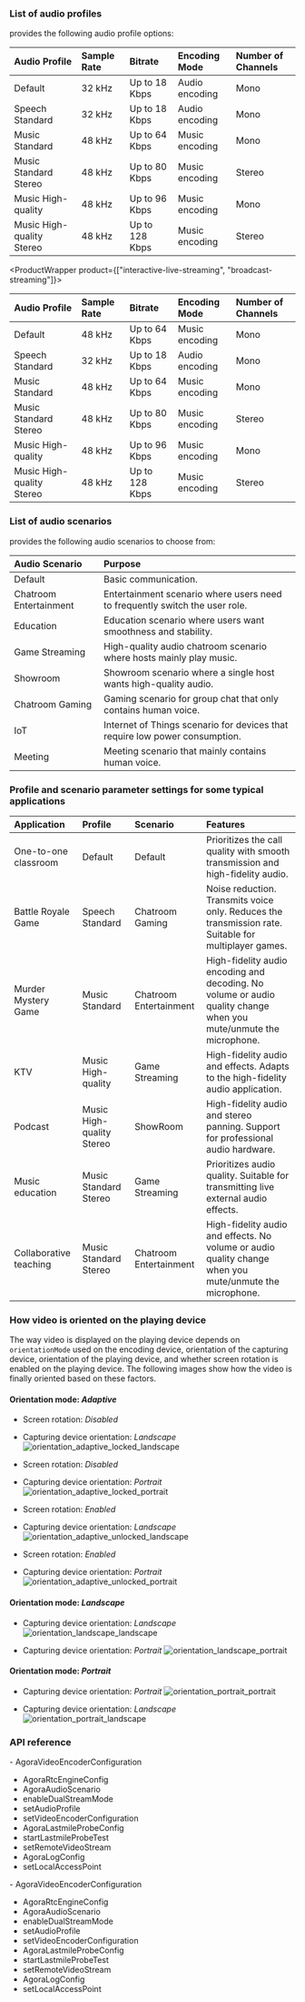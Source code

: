 

### List of audio profiles

<Vg k="VSDK" /> provides the following audio profile options:

<ProductWrapper product="video-calling">

|Audio Profile |Sample Rate |Bitrate |Encoding Mode |Number of Channels|
|:---|:---|:---|:---|:---|
|Default |32 kHz|Up to 18 Kbps |Audio encoding |Mono|
|Speech Standard |32 kHz|Up to 18 Kbps |Audio encoding |Mono|
|Music Standard|48 kHz|Up to 64 Kbps |Music encoding |Mono|
|Music Standard Stereo |48 kHz|Up to 80 Kbps |Music encoding |Stereo|
|Music High-quality |48 kHz|Up to 96 Kbps |Music encoding|Mono|
|Music High-quality Stereo |48 kHz|Up to 128 Kbps |Music encoding |Stereo|

</ProductWrapper>

<ProductWrapper product={["interactive-live-streaming", "broadcast-streaming"]}>

|Audio Profile |Sample Rate |Bitrate |Encoding Mode |Number of Channels|
|:---|:---|:---|:---|:---|
|Default |48 kHz|Up to 64 Kbps |Music encoding |Mono|
|Speech Standard |32 kHz|Up to 18 Kbps |Audio encoding |Mono|
|Music Standard|48 kHz|Up to 64 Kbps |Music encoding |Mono|
|Music Standard Stereo |48 kHz|Up to 80 Kbps |Music encoding |Stereo|
|Music High-quality |48 kHz|Up to 96 Kbps |Music encoding|Mono|
|Music High-quality Stereo |48 kHz|Up to 128 Kbps |Music encoding |Stereo|

</ProductWrapper>

### List of audio scenarios

<Vpd k="SDK" /> provides the following audio scenarios to choose from:

|Audio Scenario |Purpose|
|:---|:---|
|Default | Basic communication.|
|Chatroom Entertainment |Entertainment scenario where users need to frequently switch the user role.|
|Education |Education scenario where users want smoothness and stability.|
|Game Streaming |High-quality audio chatroom scenario where hosts mainly play music.|
|Showroom |Showroom scenario where a single host wants high-quality audio.|
|Chatroom Gaming |Gaming scenario for group chat that only contains human voice.|
|IoT |Internet of Things scenario for devices that require low power consumption.|
|Meeting |Meeting scenario that mainly contains human voice.|

### Profile and scenario parameter settings for some typical applications

|Application |Profile |Scenario |Features|
|:---|:---|:---|:---|
|One-to-one classroom |Default |Default | Prioritizes the call quality with smooth transmission and high-fidelity audio.|
|Battle Royale Game	|Speech Standard |Chatroom Gaming |Noise reduction. Transmits voice only. Reduces the transmission rate. Suitable for multiplayer games.|
|Murder Mystery Game |Music Standard |Chatroom Entertainment |High-fidelity audio encoding and decoding. No volume or audio quality change when you mute/unmute the microphone.|
|KTV |Music High-quality |Game Streaming |High-fidelity audio and effects. Adapts to the high-fidelity audio application.|
|Podcast |Music High-quality Stereo |ShowRoom |High-fidelity audio and stereo panning. Support for professional audio hardware.|
|Music education |Music Standard Stereo |Game Streaming |Prioritizes audio quality. Suitable for transmitting live external audio effects.|
|Collaborative teaching	|Music Standard Stereo |Chatroom Entertainment |High-fidelity audio and effects. No volume or audio quality change when you mute/unmute the microphone.|

### How video is oriented on the playing device

The way video is displayed on the playing device depends on `orientationMode` used on the encoding device, orientation of the capturing device, orientation of the playing device, and whether screen rotation is enabled on the playing device. The following images show how the video is finally oriented based on these factors.

#### Orientation mode: _Adaptive_

* Screen rotation: _Disabled_
* Capturing device orientation: _Landscape_
    ![orientation_adaptive_locked_landscape](/images/video-sdk/orientation_adaptive_locked_landscape.png)

* Screen rotation: _Disabled_
* Capturing device orientation: _Portrait_
    ![orientation_adaptive_locked_portrait](/images/video-sdk/orientation_adaptive_locked_portrait.png)

* Screen rotation: _Enabled_
* Capturing device orientation: _Landscape_
    ![orientation_adaptive_unlocked_landscape](/images/video-sdk/orientation_adaptive_unlocked_landscape.png)

* Screen rotation: _Enabled_
* Capturing device orientation: _Portrait_
    ![orientation_adaptive_unlocked_portrait](/images/video-sdk/orientation_adaptive_unlocked_portrait.png)

#### Orientation mode: _Landscape_

* Capturing device orientation: _Landscape_
    ![orientation_landscape_landscape](/images/video-sdk/orientation_landscape_landscape.png)

* Capturing device orientation: _Portrait_
    ![orientation_landscape_portrait](/images/video-sdk/orientation_landscape_portrait.png)

#### Orientation mode: _Portrait_

* Capturing device orientation: _Portrait_
    ![orientation_portrait_portrait](/images/video-sdk/orientation_portrait_portrait.png)

* Capturing device orientation: _Landscape_
    ![orientation_portrait_landscape](/images/video-sdk/orientation_portrait_landscape.png)

### API reference

<PlatformWrapper platform="ios">
- <Link to="{{Global.API_REF_IOS_ROOT_RTC_KIT}}/agoravideoencoderconfiguration">AgoraVideoEncoderConfiguration</Link>

- <Link to="{{Global.API_REF_IOS_ROOT_RTC_KIT}}/agorartcengineconfig">AgoraRtcEngineConfig</Link>

- <Link to="{{Global.API_REF_IOS_ROOT_RTC_KIT}}/agoraaudioscenario">AgoraAudioScenario</Link>

- <Link to="{{Global.API_REF_IOS_ROOT_RTC_ENGINE_KIT}}/enabledualstreammode(_:)">enableDualStreamMode</Link>

- <Link to="{{Global.API_REF_IOS_ROOT_RTC_ENGINE_KIT}}/setaudioprofile(_:)">setAudioProfile</Link>

- <Link to="{{Global.API_REF_IOS_ROOT_RTC_ENGINE_KIT}}/setvideoencoderconfiguration(_:)">setVideoEncoderConfiguration</Link>

- <Link to="{{Global.API_REF_IOS_ROOT_RTC_KIT}}/agoralastmileprobeconfig">AgoraLastmileProbeConfig</Link>

- <Link to="{{Global.API_REF_IOS_ROOT_RTC_ENGINE_KIT}}/startlastmileprobetest(_:)">startLastmileProbeTest</Link>

- <Link to="{{Global.API_REF_IOS_ROOT_RTC_ENGINE_KIT}}/setremotevideostreamex(_:type:connection:)">setRemoteVideoStream</Link>

- <Link to="{{Global.API_REF_IOS_ROOT_RTC_KIT}}/agoralogconfig">AgoraLogConfig</Link>

- <Link to="{{Global.API_REF_IOS_ROOT_RTC_ENGINE_KIT}}/setlocalaccesspoint(withconfig:)">setLocalAccessPoint</Link>
</PlatformWrapper>
<PlatformWrapper platform="macos">
- <Link to="{{Global.API_REF_MACOS_ROOT_RTC_KIT}}/agoravideoencoderconfiguration">AgoraVideoEncoderConfiguration</Link>

- <Link to="{{Global.API_REF_MACOS_ROOT_RTC_KIT}}/agorartcengineconfig">AgoraRtcEngineConfig</Link>

- <Link to="{{Global.API_REF_MACOS_ROOT_RTC_KIT}}/agoraaudioscenario">AgoraAudioScenario</Link>

- <Link to="{{Global.API_REF_MACOS_ROOT_RTC_ENGINE_KIT}}/enabledualstreammode(_:)">enableDualStreamMode</Link>

- <Link to="{{Global.API_REF_MACOS_ROOT_RTC_ENGINE_KIT}}/setaudioprofile(_:)">setAudioProfile</Link>

- <Link to="{{Global.API_REF_MACOS_ROOT_RTC_ENGINE_KIT}}/setvideoencoderconfiguration(_:)">setVideoEncoderConfiguration</Link>

- <Link to="{{Global.API_REF_MACOS_ROOT_RTC_KIT}}/agoralastmileprobeconfig">AgoraLastmileProbeConfig</Link>

- <Link to="{{Global.API_REF_MACOS_ROOT_RTC_ENGINE_KIT}}/startlastmileprobetest(_:)">startLastmileProbeTest</Link>

- <Link to="{{Global.API_REF_MACOS_ROOT_RTC_ENGINE_KIT}}/setremotevideostreamex(_:type:connection:)">setRemoteVideoStream</Link>

- <Link to="{{Global.API_REF_MACOS_ROOT_RTC_KIT}}/agoralogconfig">AgoraLogConfig</Link>

- <Link to="{{Global.API_REF_MACOS_ROOT_RTC_ENGINE_KIT}}/setlocalaccesspoint(withconfig:)">setLocalAccessPoint</Link>
</PlatformWrapper>
